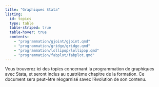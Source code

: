 ```yaml
---
title: "Graphiques Stata"
listing:
  id: topics
  type: table
  table-striped: true
  table-hover: true
  contents:
    - "programmation/gjoint/gjoint.qmd"
    - "programmation/gridge/gridge.qmd"
    - "programmation/lollipop/lollipop.qmd" 
    - "programmation/fabplot/fabplot.qmd"     
---
```


Vous trouverez ici des topics concernant la programmation de graphiques avec Stata, et seront inclus au quatrième chapitre de la formation.
Ce document sera peut-être réogarnisé savec l'évolution de son contenu.
<br><br>

::: {#topics}
:::



